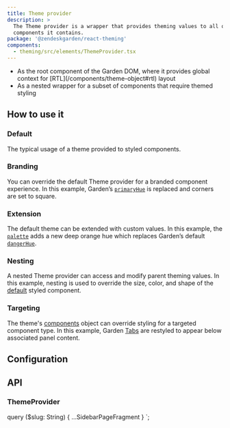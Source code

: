 ```yaml
---
title: Theme provider
description: >
  The Theme provider is a wrapper that provides theming values to all of the
  components it contains.
package: '@zendeskgarden/react-theming'
components:
  - theming/src/elements/ThemeProvider.tsx
---
```


<Usage>
  <Use>
    <ul>
      <li>
        <Markdown>
          As the root component of the Garden DOM, where it provides global context for
          [RTL](/components/theme-object#rtl) layout
        </Markdown>
      </li>
      <li>As a nested wrapper for a subset of components that require themed styling</li>
    </ul>
  </Use>
</Usage>

## How to use it

### Default

The typical usage of a theme provided to styled components.


<CodeExample code={DefaultCode}>
  <Default />
</CodeExample>

### Branding

You can override the default Theme provider for a branded component
experience. In this example, Garden’s
[`primaryHue`](/components/theme-object/#colors) is replaced and corners are
set to square.


<CodeExample code={BrandingCode}>
  <Branding />
</CodeExample>

### Extension

The default theme can be extended with custom values. In this example, the
[`palette`](/components/theme-object/#palette) adds a new deep orange hue
which replaces Garden’s default
[`dangerHue`](/components/theme-object/#colors).


<CodeExample code={ExtensionCode}>
  <Extension />
</CodeExample>

### Nesting

A nested Theme provider can access and modify parent theming values. In this
example, nesting is used to override the size, color, and shape of the
[default](#default) styled component.


<CodeExample code={NestingCode}>
  <Nesting />
</CodeExample>

### Targeting

The theme's [components](/components/theme-object#components) object can
override styling for a targeted component type. In this example, Garden
[Tabs](/components/tabs) are restyled to appear below associated panel
content.


<CodeExample code={TargetingCode}>
  <Targeting />
</CodeExample>

## Configuration

<Configuration reactPackage={props.data.mdx.package} components={props.data.mdx.components} />

## API

### ThemeProvider

<PropSheet components={props.data.mdx.components} componentName="themeProvider" />


  query ($slug: String) {
    ...SidebarPageFragment
  }
`;

